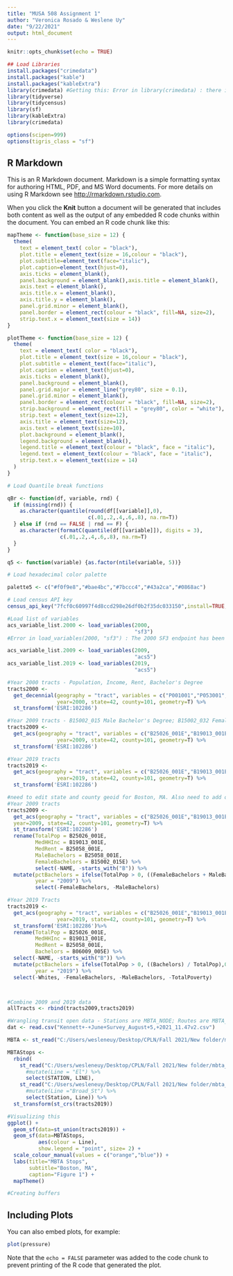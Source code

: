 ---
title: "MUSA 508 Assignment 1"
author: "Veronica Rosado & Weslene Uy"
date: "9/22/2021"
output: html_document
---

```{r setup, include=FALSE}
knitr::opts_chunk$set(echo = TRUE)

## Load Libraries
install.packages("crimedata")
install.packages("kable")
install.packages("kableExtra")
library(crimedata) #Getting this: Error in library(crimedata) : there is no package called ‘crimedata’ 
library(tidyverse)
library(tidycensus)
library(sf)
library(kableExtra)
library(crimedata)

options(scipen=999) 
options(tigris_class = "sf")

```

## R Markdown

This is an R Markdown document. Markdown is a simple formatting syntax for authoring HTML, PDF, and MS Word documents. For more details on using R Markdown see <http://rmarkdown.rstudio.com>.

When you click the **Knit** button a document will be generated that includes both content as well as the output of any embedded R code chunks within the document. You can embed an R code chunk like this:

```{r graphic themes, warning = FALSE}

mapTheme <- function(base_size = 12) {
  theme(
    text = element_text( color = "black"),
    plot.title = element_text(size = 16,colour = "black"),
    plot.subtitle=element_text(face="italic"),
    plot.caption=element_text(hjust=0),
    axis.ticks = element_blank(),
    panel.background = element_blank(),axis.title = element_blank(),
    axis.text = element_blank(),
    axis.title.x = element_blank(),
    axis.title.y = element_blank(),
    panel.grid.minor = element_blank(),
    panel.border = element_rect(colour = "black", fill=NA, size=2),
    strip.text.x = element_text(size = 14))
}

plotTheme <- function(base_size = 12) {
  theme(
    text = element_text( color = "black"),
    plot.title = element_text(size = 16,colour = "black"),
    plot.subtitle = element_text(face="italic"),
    plot.caption = element_text(hjust=0),
    axis.ticks = element_blank(),
    panel.background = element_blank(),
    panel.grid.major = element_line("grey80", size = 0.1),
    panel.grid.minor = element_blank(),
    panel.border = element_rect(colour = "black", fill=NA, size=2),
    strip.background = element_rect(fill = "grey80", color = "white"),
    strip.text = element_text(size=12),
    axis.title = element_text(size=12),
    axis.text = element_text(size=10),
    plot.background = element_blank(),
    legend.background = element_blank(),
    legend.title = element_text(colour = "black", face = "italic"),
    legend.text = element_text(colour = "black", face = "italic"),
    strip.text.x = element_text(size = 14)
  )
}

# Load Quantile break functions

qBr <- function(df, variable, rnd) {
  if (missing(rnd)) {
    as.character(quantile(round(df[[variable]],0),
                          c(.01,.2,.4,.6,.8), na.rm=T))
  } else if (rnd == FALSE | rnd == F) {
    as.character(formatC(quantile(df[[variable]]), digits = 3),
                 c(.01,.2,.4,.6,.8), na.rm=T)
  }
}

q5 <- function(variable) {as.factor(ntile(variable, 5))}

# Load hexadecimal color palette

palette5 <- c("#f0f9e8","#bae4bc","#7bccc4","#43a2ca","#0868ac")

# Load census API key
census_api_key("7fcf0c60997f4d8ccd298e26df0b2f35dc033150",install=TRUE, overwrite=TRUE)

#Load list of variables
acs_variable_list.2000 <- load_variables(2000,
                                         "sf3")
#Error in load_variables(2000, "sf3") : The 2000 SF3 endpoint has been removed by the Census Bureau. We will support this data again when the endpoint is updated; in the meantime, we recommend using NHGIS (https://nhgis.org) and the ipumsr R package.

acs_variable_list.2009 <- load_variables(2009, 
                                         "acs5")
acs_variable_list.2019 <- load_variables(2019, 
                                         "acs5")

#Year 2000 tracts - Population, Income, Rent, Bachelor's Degree
tracts2000 <-  
  get_decennial(geography = "tract", variables = c("P001001","P053001","H056001",), 
                year=2000, state=42, county=101, geometry=T) %>% 
  st_transform('ESRI:102286')

#Year 2009 tracts - B15002_015 Male Bachelor's Degree; B15002_032 Female Bachelor's Degree
tracts2009 <-  
  get_acs(geography = "tract", variables = c("B25026_001E","B19013_001E","B25058_001E","B15002_015E", "B15002_032E"),
                year=2009, state=42, county=101, geometry=T) %>% 
  st_transform('ESRI:102286')

#Year 2019 tracts
tracts2019 <-  
  get_acs(geography = "tract", variables = c("B25026_001E","B19013_001E","B25058_001E","B06009_005E"),
                year=2019, state=42, county=101, geometry=T) %>% 
  st_transform('ESRI:102286')

#need to edit state and county geoid for Boston, MA. Also need to add one more variable - we use the population variable to get the percentages
#Year 2009 tracts
tracts2009 <-  
  get_acs(geography = "tract", variables = c("B25026_001E","B19013_001E","B25058_001E","B15002_015E", "B15002_032E"),
  year=2009, state=42, county=101, geometry=T) %>% 
  st_transform('ESRI:102286')    
  rename(TotalPop = B25026_001E, 
         MedHHInc = B19013_001E, 
         MedRent = B25058_001E,
         MaleBachelors = B25058_001E,
         FemaleBachelors = B15002_015E) %>%
         select(-NAME, -starts_with("B")) %>%
  mutate(pctBachelors = ifelse(TotalPop > 0, ((FemaleBachelors + MaleBachelors) / TotalPop),0),
         year = "2009") %>%
         select(-FemaleBachelors, -MaleBachelors) 

#Year 2019 Tracts
tracts2019 <- 
  get_acs(geography = "tract", variables = c("B25026_001E","B19013_001E","B25058_001E","B06009_005E"),
                year=2019, state=42, county=101, geometry=T) %>% 
  st_transform('ESRI:102286')%>%
  rename(TotalPop = B25026_001E, 
         MedHHInc = B19013_001E, 
         MedRent = B25058_001E,
         Bachelors = B06009_005E) %>%
  select(-NAME, -starts_with("B")) %>%
  mutate(pctBachelors = ifelse(TotalPop > 0, ((Bachelors) / TotalPop),0),
         year = "2019") %>%
  select(-Whites, -FemaleBachelors, -MaleBachelors, -TotalPoverty) 



#Combine 2009 and 2019 data
allTracts <- rbind(tracts2009,tracts2019)

#Wrangling transit open data - Stations are MBTA_NODE; Routes are MBTA_ARC
dat <- read.csv("Kennett+-+June+Survey_August+5,+2021_11.47v2.csv")

MBTA <- st_read("C:/Users/wesleneuy/Desktop/CPLN/Fall 2021/New folder/mbta_rapid_transit/MBTA_NODE.shp")

MBTAStops <- 
  rbind(
    st_read("C:/Users/wesleneuy/Desktop/CPLN/Fall 2021/New folder/mbta_rapid_transit/MBTA_NODE.shp")%>% 
      #mutate(Line = "El") %>%
      select(STATION, LINE),
    st_read("C:/Users/wesleneuy/Desktop/CPLN/Fall 2021/New folder/mbta_rapid_transit/MBTA_ARC.shp")%>%
      #mutate(Line ="Broad_St") %>%
      select(Station, Line)) %>%
  st_transform(st_crs(tracts2019))  

#Visualizing this
ggplot() + 
  geom_sf(data=st_union(tracts2019)) +
  geom_sf(data=MBTAStops, 
          aes(colour = Line), 
          show.legend = "point", size= 2) +
  scale_colour_manual(values = c("orange","blue")) +
  labs(title="MBTA Stops", 
       subtitle="Boston, MA", 
       caption="Figure 1") +
  mapTheme()

#Creating buffers

```

## Including Plots

You can also embed plots, for example:

```{r pressure, echo=FALSE}
plot(pressure)
```

Note that the `echo = FALSE` parameter was added to the code chunk to prevent printing of the R code that generated the plot.
